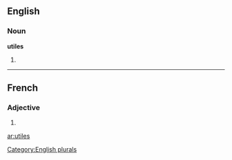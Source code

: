 ==English==

===Noun===
'''utiles'''

# {{plural of|[[utile]]}}

[[Category:English plurals]]

----

==French==

===Adjective===
{{fr-adj-form}} {{p}}

# {{form of| plural|utile|lang=French}}

[[ar:utiles]]